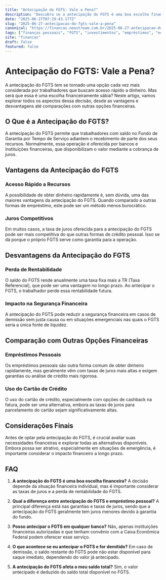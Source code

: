 ```yaml
---
title: "Antecipação do FGTS: Vale a Pena?"
description: "Descubra se a antecipação do FGTS é uma boa escolha financeira e explore suas implicações econômicas."
date: "2025-06-27T07:29:43.177Z"
slug: "2025-06-27-antecipacao-do-fgts-vale-a-pena"
canonical: "https://financas.neostream.com.br/2025-06-27-antecipacao-do-fgts-vale-a-pena"
tags: ["finanças pessoais", "FGTS", "investimentos", "empréstimos", "economia"]
site: "financas"
draft: false
featured: false
---
```


# Antecipação do FGTS: Vale a Pena?

A antecipação do FGTS tem se tornado uma opção cada vez mais considerada por trabalhadores que buscam acesso rápido a dinheiro. Mas será que essa é uma escolha financeiramente sábia? Neste artigo, vamos explorar todos os aspectos dessa decisão, desde as vantagens e desvantagens até comparações com outras opções financeiras.

## O Que é a Antecipação do FGTS?

A antecipação do FGTS permite que trabalhadores com saldo no Fundo de Garantia por Tempo de Serviço adiantem o recebimento de parte dos seus recursos. Normalmente, essa operação é oferecida por bancos e instituições financeiras, que disponibilizam o valor mediante a cobrança de juros.

## Vantagens da Antecipação do FGTS

### Acesso Rápido a Recursos
A possibilidade de obter dinheiro rapidamente é, sem dúvida, uma das maiores vantagens da antecipação do FGTS. Quando comparado a outras formas de empréstimo, este pode ser um método menos burocrático.

### Juros Competitivos
Em muitos casos, a taxa de juros oferecida para a antecipação do FGTS pode ser mais competitiva do que outras formas de crédito pessoal. Isso se dá porque o próprio FGTS serve como garantia para a operação.

## Desvantagens da Antecipação do FGTS

### Perda de Rentabilidade
O saldo do FGTS rende anualmente uma taxa fixa mais a TR (Taxa Referencial), que pode ser uma vantagem no longo prazo. Ao antecipar o FGTS, o trabalhador perde essa rentabilidade futura.

### Impacto na Segurança Financeira
A antecipação do FGTS pode reduzir a segurança financeira em casos de demissão sem justa causa ou em situações emergenciais nas quais o FGTS seria a única fonte de liquidez.

## Comparação com Outras Opções Financeiras

### Empréstimos Pessoais
Os empréstimos pessoais são outra forma comum de obter dinheiro rapidamente, mas geralmente vêm com taxas de juros mais altas e exigem garantias ou análise de crédito mais rigorosa.

### Uso do Cartão de Crédito
O uso do cartão de crédito, especialmente com opções de cashback na fatura, pode ser uma alternativa, embora as taxas de juros para parcelamento do cartão sejam significativamente altas.

## Considerações Finais

Antes de optar pela antecipação do FGTS, é crucial avaliar suas necessidades financeiras e explorar todas as alternativas disponíveis. Embora possa ser atrativo, especialmente em situações de emergência, é importante considerar o impacto financeiro a longo prazo.

## FAQ

1. **A antecipação do FGTS é uma boa escolha financeira?**
   A decisão depende da situação financeira individual, mas é importante considerar as taxas de juros e a perda de rentabilidade do FGTS.

2. **Qual a diferença entre antecipação do FGTS e empréstimo pessoal?**
   A principal diferença está nas garantias e taxas de juros, sendo que a antecipação do FGTS geralmente tem juros menores devido à garantia do fundo.

3. **Posso antecipar o FGTS em qualquer banco?**
   Não, apenas instituições financeiras autorizadas e que tenham convênio com a Caixa Econômica Federal podem oferecer esse serviço.

4. **O que acontece se eu antecipar o FGTS e for demitido?**
   Em caso de demissão, o saldo restante do FGTS pode não estar disponível para saque imediato, dependendo do valor já antecipado.

5. **A antecipação do FGTS afeta o meu saldo total?**
   Sim, o valor antecipado é deduzido do saldo total disponível no FGTS.